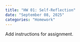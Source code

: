 ```yaml
---
title: "HW 01: Self-Reflection"
date: "September 08, 2025"
categories: "Homework"
---
```


Add instructions for assignment. 


